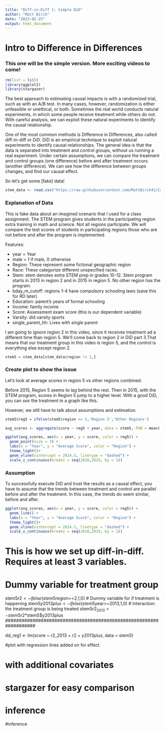 ```yaml
---
title: "Diff-in-Diff 1: Simple DiD"
author: "Matt Birch"
date: "2023-02-25"
output: html_document
---
```


# Intro to Difference in Differences
### This one will be the simple version. More exciting videos to come!

```r
rm(list = ls())
library(ggplot2)
library(stargazer)
```

The best approach to estimating causal impacts is with a randomized trial, such as with an A/B test. In many cases, however, randomization is either unfeasible or unethical, or both. Sometimes the real world conducts natural experiments, in which some people receive treatment while others do not. With careful analysis, we can exploit these natural experiments to identify the causal relationship. 

One of the most common methods is Difference in Differences, also called diff-in-diff or DiD. DiD is an empirical technique to exploit natural experiments to identify causal relationships. The general idea is that the data is separated into treatment and control groups, without us running a real experiment. Under certain assumptions, we can compare the treatment and control groups (one difference) before and after treatment occurs (another difference). We can see how the difference between groups changes, and find our causal effect. 

So let's get some [fake] data!

```r
stem_data <- read.csv("https://raw.githubusercontent.com/MattBirch42/Causal-Inference-Stuff/main/Fake_DD_stemPolicy_scores.csv")
```
### Explanation of Data
This is fake data about an imagined scenario that I used for a class assignment. The STEM program gives students in the participating region extra training in math and science. Not all regions participate. We will compare the test scores of students in participating regions those who are not before and after the program is implemented. 

Features:

* year = Year
* male = 1 if male, 0 otherwise
* Region: These represent some fictional geographic region
* Race: These categorize different unspecified races.
* Stem: stem denotes extra STEM prep in grades 10-12. Stem program starts in 2013 in region 2 and in 2015 in region 5. No other region has the program.
* bday_m_cutoff: regions 1-4 have compulsory schooling laws (save this for RD later)
* Education: parent’s years of formal schooling
* Income: family income
* Score: Assessment exam score (this is our dependent variable)
* Varsity: did varsity sports
* single_parent_hh: Lives with single parent

I am going to ignore region 2 in this video, since it receives treatment ad a different time than region 5. We'll come back to region 2 in DiD part 3.That means that our treatment group in this video is region 5, and the control is everything else except region 2. 

```r
stem5 = stem_data[stem_data$region != 2,]
```

### Create plot to show the issue
Let's look at average scores in region 5 vs other regions combined.

Before 2015, Region 5 seems to lag behind the rest. Then in 2015, with the STEM program, scores in Region 5 jump to a higher level. With a good DiD, you can *see* the treatment in a graph like this. 

However, we still have to talk about assumptions and estimation. 

```r
stem5$reg5 = ifelse(stem5$region == 5,'Region 5','Other Regions')

avg_scores <- aggregate(score ~ reg5 + year, data = stem5, FUN = mean)

ggplot(avg_scores, aes(x = year, y = score, color = reg5)) +
  geom_point(size = 3) +
  labs(x = "Year", y = "Average Score", color = "Region") +
  theme_light()+
  geom_vline(xintercept = 2014.5, linetype = "dashed") +
  scale_x_continuous(breaks = seq(2010,2019, by = 1))

```

### Assumption
To successfully execute DiD and trust the results as a causal effect, you have to assume that the trends between treatment and control are parallel before and after the treatment. In this case, the trends do seem similar, before and after. 

```r
ggplot(avg_scores, aes(x = year, y = score, color = reg5)) +
  geom_line() +
  labs(x = "Year", y = "Average Score", color = "Region") +
  theme_light()+
  geom_vline(xintercept = 2014.5, linetype = "dashed") +
  scale_x_continuous(breaks = seq(2010,2019, by = 1))
```
###################################################################
# This is how we set up diff-in-diff. Requires at least 3 variables.
#     Dummy variable for treatment group
stem5$r2<-ifelse(stem5$region==2,1,0)
#     Dummy variable for if treatment is happening
stem5$y2013plus<-ifelse(stem5$year>=2013,1,0)
#     Interaction: the treatment group is being treated
stem5$r2_2013<-stem5$r2*stem5$y2013plus
###################################################################


dd_reg1 <- lm(score ~ r2_2013 + r2 + y2013plus, data = stem5)


#plot with regression lines added on for effect.

# with additional covariates

# stargazer for easy comparison

# inference
#inference
